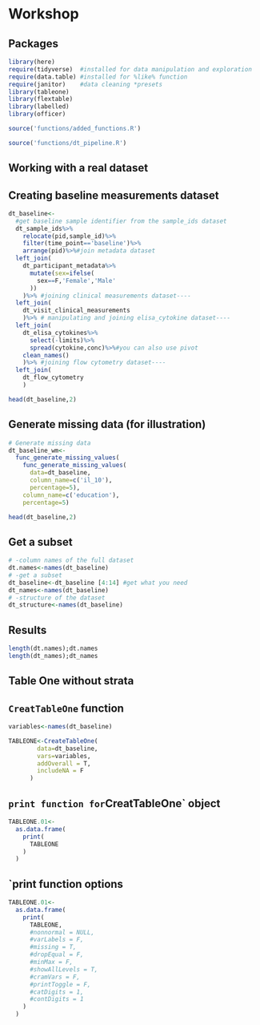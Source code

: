 # Workshop

## Packages

```r
library(here)
require(tidyverse)  #installed for data manipulation and exploration
require(data.table) #installed for %like% function
require(janitor)    #data cleaning *presets
library(tableone)
library(flextable)
library(labelled)
library(officer)
```

```r
source('functions/added_functions.R')
```

```r
source('functions/dt_pipeline.R')
```

## Working with a real dataset

## Creating baseline measurements dataset

```r
dt_baseline<-
  #get baseline sample identifier from the sample_ids dataset
  dt_sample_ids%>%
    relocate(pid,sample_id)%>%
    filter(time_point=='baseline')%>%
    arrange(pid)%>%#join metadata dataset
  left_join(
    dt_participant_metadata%>%
      mutate(sex=ifelse(
        sex==F,'Female','Male'
      ))
    )%>% #joining clinical measurements dataset----
  left_join(
    dt_visit_clinical_measurements
    )%>% # manipulating and joining elisa_cytokine dataset----
  left_join(
    dt_elisa_cytokines%>%
      select(-limits)%>%
      spread(cytokine,conc)%>%#you can also use pivot
    clean_names()
    )%>% #joining flow cytometry dataset----
  left_join(
    dt_flow_cytometry
    )
```

```r
head(dt_baseline,2)
```

## Generate missing data (for illustration)

```r
# Generate missing data
dt_baseline_wm<-
  func_generate_missing_values(
    func_generate_missing_values(
      data=dt_baseline,
      column_name=c('il_10'),
      percentage=5),
    column_name=c('education'),
    percentage=5)
```

```r
head(dt_baseline,2)
```

## Get a subset

```r
# -column names of the full dataset
dt.names<-names(dt_baseline)
# -get a subset
dt_baseline<-dt_baseline [4:14] #get what you need 
dt_names<-names(dt_baseline)
# -structure of the dataset
dt_structure<-names(dt_baseline)
```

## Results

```r
length(dt.names);dt.names
length(dt_names);dt_names
```

## Table One without strata
::: {.panel-tabset}

## `CreatTableOne` function
```r

variables<-names(dt_baseline)

TABLEONE<-CreateTableOne(
        data=dt_baseline,
        vars=variables,
        addOverall = T,
        includeNA = F
      )
```

## `print function for `CreatTableOne` object
```r
TABLEONE.01<-
  as.data.frame(
    print(
      TABLEONE
    )
  )
```

## `print function options
```r
TABLEONE.01<-
  as.data.frame(
    print(
      TABLEONE,
      #nonnormal = NULL,
      #varLabels = F,
      #missing = T,
      #dropEqual = F,
      #minMax = F,
      #showAllLevels = T,
      #cramVars = F,
      #printToggle = F,
      #catDigits = 1,
      #contDigits = 1
    )
  )
```

:::